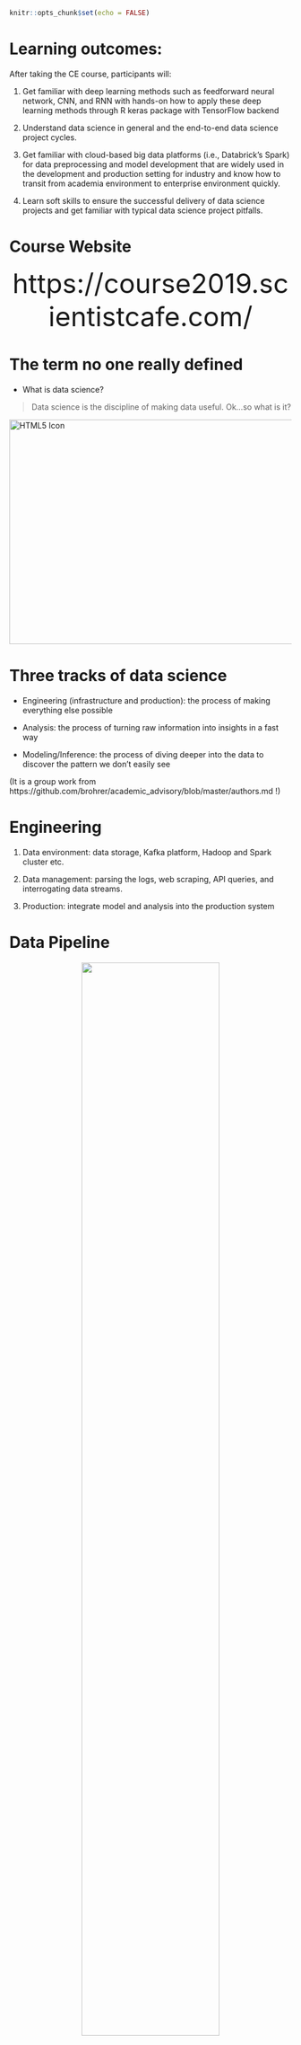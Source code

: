 ```r
knitr::opts_chunk$set(echo = FALSE)
```

# Learning outcomes:

After taking the CE course, participants will:

1. Get familiar with deep learning methods such as feedforward neural network, CNN, and RNN with hands-on how to apply these deep learning methods through R keras package with TensorFlow backend

2. Understand data science in general and the end-to-end data science project cycles.

3. Get familiar with cloud-based big data platforms (i.e., Databrick’s Spark) for data preprocessing and model development that are widely used in the development and production setting for industry and know how to transit from academia environment to enterprise environment quickly.

4. Learn soft skills to ensure the successful delivery of data science projects and get familiar with typical data science project pitfalls.

# Course Website

<center>
<font size = "10">
 https://course2019.scientistcafe.com/
</font>
</center>

# The term no one really defined

- What is data science?

> Data science is the discipline of making data useful.  Ok...so what is it? 

<img src="images/awesome-me.gif" alt="HTML5 Icon" style="width:600px;height:400px;">

# Three tracks of data science

- Engineering (infrastructure and production): the process of making everything else possible 

- Analysis: the process of turning raw information into insights in a fast way

- Modeling/Inference: the process of diving deeper into the data to discover the pattern we don't easily see


(It is a group work from https://github.com/brohrer/academic_advisory/blob/master/authors.md !)

# Engineering

(1) Data environment: data storage, Kafka platform, Hadoop and Spark cluster etc.

(2) Data management:  parsing the logs, web scraping, API queries, and interrogating data streams. 

(3) Production: integrate model and analysis into the production system

# Data Pipeline

<center>
![](../09DataPipeline/images/nf_pipeline.png){width=70%}
</center>

# Analysis

(1) Domain knowledge

(2) Exploratory analysis

(3) Story telling

# Modeling

(1) Supervised learning

(2) Unsupervised learning

(3) Customized model development

# Some confusions and more to come

- Data infrastructure engineer v.s. Data engineer
- Data engineer v.s. BI engineer
- BI engineer v.s. Data analyst
- Data analyst v.s. Data scientist
- ...

# General Process of Modeling/Analytics

![](http://scientistcafe.com/book/Figure/GeneralProcessEN.png){width=100%}

# Three tracks of data science

<img src="images/tracks.PNG" alt="HTML5 Icon" style="width:950px;height:550px;">

# Three tracks of data science

<img src="images/tracks2.PNG" alt="HTML5 Icon" style="width:950px;height:550px;">

# Three tracks of data science

<img src="images/tracks3.PNG" alt="HTML5 Icon" style="width:950px;height:550px;">

# [Data Science Curriculum Roadmap](https://github.com/brohrer/academic_advisory/blob/master/curriculum_roadmap.md)

<img src="images/DS_Curriculum.PNG" alt="HTML5 Icon" style="width:950px;height:550px;">

# What can (should) data science do?

> - Make human better human by alleviating bounded rationality and minimize politics/emotion (rather than make machine more like human)

> - Strive for the “democratization” of data as legally possible: empower everyone in the organization to acquire, process, and leverage data in a timely and efficient fashion

# Data Science Hierarchy of Needs

<img src="images/ds_need.PNG" alt="HTML5 Icon" style="width:1000px;height:500px;">

# Data Science Types v.s Needs

<img src="images/ds_types.PNG" alt="HTML5 Icon" style="width:1000px;height:500px;">

# Data Science Types v.s Needs

<img src="images/ds_types1.PNG" alt="HTML5 Icon" style="width:1000px;height:500px;">

# Data Science Types v.s Needs

<img src="images/ds_types2.PNG" alt="HTML5 Icon" style="width:1000px;height:500px;">

# Data Science Types v.s Needs

<img src="images/ds_types3.PNG" alt="HTML5 Icon" style="width:1000px;height:500px;">

# Types of Questions (Modeling/Analytics)

- Comparison: 
    - Are males more inclined to buy our products than females?
    - Are there any differences in customer satisfaction in different business districts?
    - Do soybean carrying a particular gene have higher oil content?

- Description:
    - Is the distribution of annual income normal?
    - Are there outliers?
    - What are the means of different customer segments?

- Clustering:
    - Which customers have similar product preference? 
    - Which printer performs similar pattern to the broken ones?
    - How many different themes are there in the corpus?

# Types of Questions (Modeling/Analytics)

- Classification:
    - Who is more likely to buy our product?
    - Is the borrower going to pay back?
    - Is it a spam?

- Regression:
    - What will be the temperature tomorrow?
    - What is the projected net income for the next season?
    - How much inventory should we have? 

<!--
# AutoML

- What is AutoML?

# AutoML

- What is AutoML?
- The goal of AutoML

# AutoML

- What is AutoML?
- The goal of AutoML
- AutoML in practice

1. Data prepropcessing & feature engineering
2. Software usability
3. Speed & performance of underlying machine learning
4. Hardware
5. Productionizing models

# AutoML

- What is AutoML?
- The goal of AutoML
- AutoML in practice
- Do you need AutoML?
-->

# Where does data science belong in your organization?

<center>**A standalone team** </center>

- An autonomous unit parallel to engineering
- A strategic differentiator for the organization
- The head of data science unit should ideally report into the CEO or at least report into someone who understands data strategy and is willing to invest to give it what it needs. 
- Pros: 
    - autonomy
    - well positioned to tackle whatever problems it deems most valuable 
    - knowledge share and grow
    - attract/retain talent
- Cons: risk of marginalization

# Where does data science belong in your organization?

<center>**An embedded model**</center>

- Bring in talented people and farms them out to the rest of the company. There’s still a head of data science, but he/she is mostly a hiring manager and coach.
- Give up autonomy to ensure utility
- Pros: 
    - closer to applications
    - flexibility
- Cons: 
    - hard to attract/retain talent 
    - their embedded team leads don’t feel responsible for their growth and happiness, while their managers won’t feel directly vested in their work
    - data scientists are second-class citizens everywhere

# Where does data science belong in your organization?

<center>**Integrated team**</center>

- No separate data science team; each team hires and manages its own data scientists.
- Pros: 
    - optimizes for organizational alignment; 
- Cons: 
    - dilutes the identity of data science; 
    - hurt data scientist's career growth; 
    - sacrifice the flexibility of the embedded model


# Some links

- Part of the deep learning slides are based on Andrew Ng's course: [Deep Learning Specialization](https://www.coursera.org/specializations/deep-learning): Super awesome!

- [Industry recommendations for academic data science programs](https://github.com/brohrer/academic_advisory)

- [Awesome-Data-Science-Materials](https://github.com/happyrabbit/Awesome-Data-Science-Materials)

- Online books:
    - [The Elements of Statistical Learning](http://web.stanford.edu/~hastie/ElemStatLearn/)
    - [An Introduction to Statistical Learning](http://www-bcf.usc.edu/~gareth/ISL/)
    - [Introduction to Data Science](http://scientistcafe.com/IDS/)(still writing)

- Hard copy books:
    - [Applied Predictive Modeling](http://appliedpredictivemodeling.com)
    - [R for Marketing Research and Analytics](http://r-marketing.r-forge.r-project.org)



